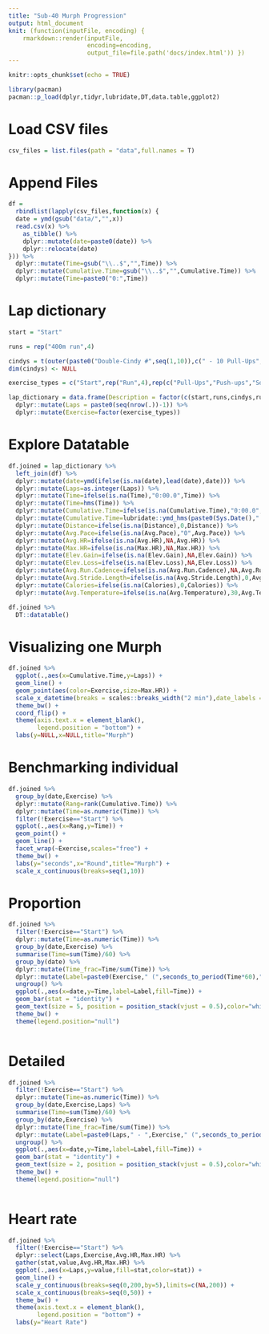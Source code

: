 ```yaml
---
title: "Sub-40 Murph Progression"
output: html_document
knit: (function(inputFile, encoding) { 
    rmarkdown::render(inputFile,
                      encoding=encoding, 
                      output_file=file.path('docs/index.html')) })
---
```


```r
knitr::opts_chunk$set(echo = TRUE)

library(pacman)
pacman::p_load(dplyr,tidyr,lubridate,DT,data.table,ggplot2)
```

# Load CSV files


```r

csv_files = list.files(path = "data",full.names = T)
```

# Append Files

```r

df = 
  rbindlist(lapply(csv_files,function(x) {
  date = ymd(gsub("data/","",x))
  read.csv(x) %>% 
    as_tibble() %>% 
    dplyr::mutate(date=paste0(date)) %>% 
    dplyr::relocate(date)
})) %>% 
  dplyr::mutate(Time=gsub("\\..$","",Time)) %>% 
  dplyr::mutate(Cumulative.Time=gsub("\\..$","",Cumulative.Time)) %>% 
  dplyr::mutate(Time=paste0("0:",Time))

```

# Lap dictionary

```r

start = "Start"

runs = rep("400m run",4)

cindys = t(outer(paste0("Double-Cindy #",seq(1,10)),c(" - 10 Pull-Ups"," - 20 Push-ups"," - 30 Squats"), FUN = "paste0"))
dim(cindys) <- NULL

exercise_types = c("Start",rep("Run",4),rep(c("Pull-Ups","Push-ups","Squats"),10),rep("Run",4))

lap_dictionary = data.frame(Description = factor(c(start,runs,cindys,runs))) %>% 
  dplyr::mutate(Laps = paste0(seq(nrow(.))-1)) %>% 
  dplyr::mutate(Exercise=factor(exercise_types))

```

# Explore Datatable

```r

df.joined = lap_dictionary %>% 
  left_join(df) %>% 
  dplyr::mutate(date=ymd(ifelse(is.na(date),lead(date),date))) %>% 
  dplyr::mutate(Laps=as.integer(Laps)) %>% 
  dplyr::mutate(Time=ifelse(is.na(Time),"0:00.0",Time)) %>%  
  dplyr::mutate(Time=hms(Time)) %>% 
  dplyr::mutate(Cumulative.Time=ifelse(is.na(Cumulative.Time),"0:00.0",Cumulative.Time)) %>% 
  dplyr::mutate(Cumulative.Time=lubridate::ymd_hms(paste0(Sys.Date()," 00:",Cumulative.Time))) %>% 
  dplyr::mutate(Distance=ifelse(is.na(Distance),0,Distance)) %>% 
  dplyr::mutate(Avg.Pace=ifelse(is.na(Avg.Pace),"0",Avg.Pace)) %>% 
  dplyr::mutate(Avg.HR=ifelse(is.na(Avg.HR),NA,Avg.HR)) %>% 
  dplyr::mutate(Max.HR=ifelse(is.na(Max.HR),NA,Max.HR)) %>% 
  dplyr::mutate(Elev.Gain=ifelse(is.na(Elev.Gain),NA,Elev.Gain)) %>% 
  dplyr::mutate(Elev.Loss=ifelse(is.na(Elev.Loss),NA,Elev.Loss)) %>% 
  dplyr::mutate(Avg.Run.Cadence=ifelse(is.na(Avg.Run.Cadence),NA,Avg.Run.Cadence)) %>% 
  dplyr::mutate(Avg.Stride.Length=ifelse(is.na(Avg.Stride.Length),0,Avg.Stride.Length)) %>% 
  dplyr::mutate(Calories=ifelse(is.na(Calories),0,Calories)) %>% 
  dplyr::mutate(Avg.Temperature=ifelse(is.na(Avg.Temperature),30,Avg.Temperature))

df.joined %>% 
  DT::datatable()

```


# Visualizing one Murph

```r

df.joined %>% 
  ggplot(.,aes(x=Cumulative.Time,y=Laps)) +
  geom_line() +
  geom_point(aes(color=Exercise,size=Max.HR)) +
  scale_x_datetime(breaks = scales::breaks_width("2 min"),date_labels = "%Mm") +
  theme_bw() +
  coord_flip() + 
  theme(axis.text.x = element_blank(),
        legend.position = "bottom") +
  labs(y=NULL,x=NULL,title="Murph")

```

# Benchmarking individual

```r

df.joined %>% 
  group_by(date,Exercise) %>% 
  dplyr::mutate(Rang=rank(Cumulative.Time)) %>% 
  dplyr::mutate(Time=as.numeric(Time)) %>% 
  filter(!Exercise=="Start") %>% 
  ggplot(.,aes(x=Rang,y=Time)) +
  geom_point() +
  geom_line() +
  facet_wrap(~Exercise,scales="free") +
  theme_bw() + 
  labs(y="seconds",x="Round",title="Murph") +
  scale_x_continuous(breaks=seq(1,10))

```

# Proportion

```r

df.joined %>% 
  filter(!Exercise=="Start") %>% 
  dplyr::mutate(Time=as.numeric(Time)) %>% 
  group_by(date,Exercise) %>% 
  summarise(Time=sum(Time)/60) %>% 
  group_by(date) %>% 
  dplyr::mutate(Time_frac=Time/sum(Time)) %>% 
  dplyr::mutate(Label=paste0(Exercise," (",seconds_to_period(Time*60)," - ",scales::percent(Time_frac),")")) %>% 
  ungroup() %>% 
  ggplot(.,aes(x=date,y=Time,label=Label,fill=Time)) +
  geom_bar(stat = "identity") +
  geom_text(size = 5, position = position_stack(vjust = 0.5),color="white") +
  theme_bw() +
  theme(legend.position="null") 
  

```

# Detailed

```r

df.joined %>% 
  filter(!Exercise=="Start") %>% 
  dplyr::mutate(Time=as.numeric(Time)) %>% 
  group_by(date,Exercise,Laps) %>% 
  summarise(Time=sum(Time)/60) %>% 
  group_by(date,Exercise) %>% 
  dplyr::mutate(Time_frac=Time/sum(Time)) %>% 
  dplyr::mutate(Label=paste0(Laps," - ",Exercise," (",seconds_to_period(Time*60)," - ",scales::percent(Time_frac),")")) %>% 
  ungroup() %>% 
  ggplot(.,aes(x=date,y=Time,label=Label,fill=Time)) +
  geom_bar(stat = "identity") +
  geom_text(size = 2, position = position_stack(vjust = 0.5),color="white") +
  theme_bw() +
  theme(legend.position="null") 
  

```

# Heart rate

```r

df.joined %>% 
  filter(!Exercise=="Start") %>% 
  dplyr::select(Laps,Exercise,Avg.HR,Max.HR) %>% 
  gather(stat,value,Avg.HR,Max.HR) %>% 
  ggplot(.,aes(x=Laps,y=value,fill=stat,color=stat)) +
  geom_line() +
  scale_y_continuous(breaks=seq(0,200,by=5),limits=c(NA,200)) +
  scale_x_continuous(breaks=seq(0,50)) +
  theme_bw() + 
  theme(axis.text.x = element_blank(),
        legend.position = "bottom") +
  labs(y="Heart Rate")

```
